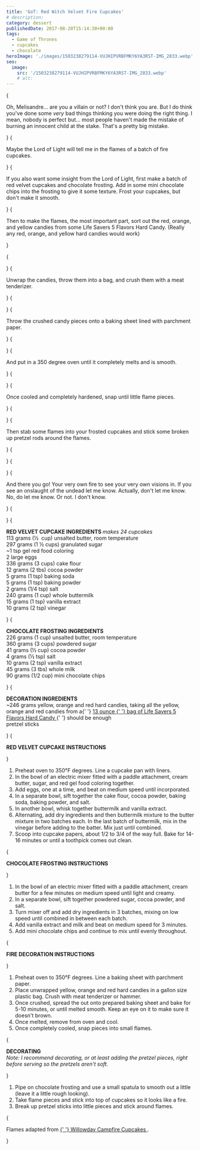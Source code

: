 ```yaml
---
title: 'GoT: Red Witch Velvet Fire Cupcakes'
# description:
category: dessert
publishedDate: 2017-08-20T15:14:30+00:00
tags:
  - Game of Thrones
  - cupcakes
  - chocolate
heroImage: './images/1503238279114-VUJHIPVRBFMKY6YA3RST-IMG_2833.webp'
seo:
  image:
    src: '/1503238279114-VUJHIPVRBFMKY6YA3RST-IMG_2833.webp'
    # alt:
---
```



{<p>Oh, Melisandre... are you a villain or not? I don't think you are. But I do
think you've done some <em>very </em>bad things thinking you were doing the
right thing. I mean, nobody is perfect but... most people haven't made the
mistake of burning an innocent child at the stake. That's a pretty big
mistake.</p>}
{<p>Maybe the Lord of Light will tell me in the flames of a batch of fire
cupcakes.</p>}
{<p>If you also want some insight from the Lord of Light, first make a batch of
red velvet cupcakes and chocolate frosting. Add in some mini chocolate chips
into the frosting to give it some texture. Frost your cupcakes, but don't
make it smooth.</p>}
{<p>Then to make the flames, the most important part, sort out the red, orange,
and yellow candies from some Life Savers 5 Flavors Hard Candy. (Really any
red, orange, and yellow hard candies would work)</p>}

{<p><Picture
		src={ContentImage1}
		alt="Red Witch Velvet Fire Cupcakes | Sarah Makes Stuff"
	/></p>}
{<p>Unwrap the candies, throw them into a bag, and crush them with a meat
tenderizer.</p>}
{<p><Picture
		src={ContentImage2}
		alt="Red Witch Velvet Fire Cupcakes | Sarah Makes Stuff"
	/></p>}
{<p>Throw the crushed candy pieces onto a baking sheet lined with parchment paper.</p>}
{<p><Picture
		src={ContentImage3}
		alt="Red Witch Velvet Fire Cupcakes | Sarah Makes Stuff"
	/></p>}
{<p>And put in a 350 degree oven until it completely melts and is smooth.</p>}
{<p><Picture
		src={ContentImage4}
		alt="Red Witch Velvet Fire Cupcakes | Sarah Makes Stuff"
	/></p>}
{<p>Once cooled and completely hardened, snap until little flame pieces.</p>}
{<p><Picture
		src={ContentImage5}
		alt="Red Witch Velvet Fire Cupcakes | Sarah Makes Stuff"
	/></p>}
{<p>Then stab some flames into your frosted cupcakes and stick some broken up
pretzel rods around the flames.</p>}
{<p><Picture
		src={ContentImage6}
		alt="Red Witch Velvet Fire Cupcakes | Sarah Makes Stuff"
	/></p>}
{<p><Picture
		src={ContentImage7}
		alt="Red Witch Velvet Fire Cupcakes | Sarah Makes Stuff"
	/></p>}
{<p>And there you go! Your very own fire to see your very own visions in. If you
see an onslaught of the undead let me know. Actually, don't let me know. No,
do let me know. Or not. I don't know.</p>}
{<p><Picture
		src={ContentImage8}
		alt="Red Witch Velvet Fire Cupcakes | Sarah Makes Stuff"
	/></p>}
{<p><strong>RED VELVET CUPCAKE INGREDIENTS </strong>
<em>makes 24 cupcakes</em>
<br />
113 grams (½  cup) unsalted butter, room temperature
<br />
297 grams (1 ½ cups) granulated sugar
<br />
~1 tsp gel red food coloring
<br />2 large eggs
<br />
336 grams (3 cups) cake flour
<br />
12 grams (2 tbs) cocoa powder
<br />5 grams (1 tsp) baking soda
<br />5 grams (1 tsp) baking powder
<br />2 grams (1/4 tsp) salt
<br />
240 grams (1 cup) whole buttermilk
<br />
15 grams (1 tsp) vanilla extract
<br />
10 grams (2 tsp) vinegar</p>}
{<p><strong>CHOCOLATE FROSTING INGREDIENTS</strong>
<br />
226 grams (1 cup) unsalted butter, room temperature
<br />
360 grams (3 cups) powdered sugar
<br />
41 grams (½ cup) cocoa powder
<br />4 grams (½ tsp) salt
<br />
10 grams (2 tsp) vanilla extract
<br />
45 grams (3 tbs) whole milk
<br />
90 grams (1/2 cup) mini chocolate chips</p>}
{<p><strong>DECORATION INGREDIENTS</strong>
<br />
~246 grams yellow, orange and red hard candies, taking all the yellow, orange
and red candies from a{' '}
<a
		target="_blank"
		href="https://www.amazon.com/Life-Savers-Flavors-Candy-Ounce/dp/B00IDQX8IY/ref=sr_1_3_s_pn_p?ie=UTF8&amp;qid=1503224659&amp;sr=1-3&amp;keywords=lifesavers+hard+candy"
	>
13 ounce
</a>
<a
		target="_blank"
		href="https://www.amazon.com/Life-Savers-Flavors-Candy-Ounce/dp/B00IDQX8IY/ref=sr_1_3_s_pn_p?ie=UTF8&amp;qid=1503224659&amp;sr=1-3&amp;keywords=lifesavers+hard+candy"
	>
{' '}
bag of Life Savers 5 Flavors Hard Candy
</a>{' '}
should be enough
<br />
pretzel sticks</p>}
{<p><strong>RED VELVET CUPCAKE INSTRUCTIONS</strong></p>}

<ol>
	<li>Preheat oven to 350°F degrees. Line a cupcake pan with liners. </li>
	<li>
		In the bowl of an electric mixer fitted with a paddle attachment, cream
		butter, sugar, and red gel food coloring together.
	</li>
	<li>
		Add eggs, one at a time, and beat on medium speed until incorporated. 
	</li>
	<li>
		In a separate bowl, sift together the cake flour, cocoa powder, baking soda,
		baking powder, and salt. 
	</li>
	<li>In another bowl, whisk together buttermilk and vanilla extract.</li>
	<li>
		Alternating, add dry ingredients and then buttermilk mixture to the butter
		mixture in two batches each. In the last batch of buttermilk, mix in the
		vinegar before adding to the batter. Mix just until combined.
	</li>
	<li>
		Scoop into cupcake papers, about 1/2 to 3/4 of the way full. Bake for 14-16
		minutes or until a toothpick comes out clean.
	</li>
</ol>
{
	<p>
		<strong>CHOCOLATE FROSTING INSTRUCTIONS</strong>
	</p>
}
<ol>
	<li>
		In the bowl of an electric mixer fitted with a paddle attachment, cream
		butter for a few minutes on medium speed until light and creamy.
	</li>
	<li>
		In a separate bowl, sift together powdered sugar, cocoa powder, and salt.
	</li>
	<li>
		Turn mixer off and add dry ingredients in 3 batches, mixing on low speed
		until combined in between each batch.
	</li>
	<li>Add vanilla extract and milk and beat on medium speed for 3 minutes. </li>
	<li>Add mini chocolate chips and continue to mix until evenly throughout.</li>
</ol>
{
	<p>
		<strong>FIRE DECORATION INSTRUCTIONS</strong>
	</p>
}
<ol>
	<li>
		Preheat oven to 350°F degrees. Line a baking sheet with parchment paper.
	</li>
	<li>
		Place unwrapped yellow, orange and red hard candies in a gallon size plastic
		bag. Crush with meat tenderizer or hammer.
	</li>
	<li>
		Once crushed, spread the out onto prepared baking sheet and bake for 5-10
		minutes, or until melted smooth. Keep an eye on it to make sure it doesn't
		brown.
	</li>
	<li>Once melted, remove from oven and cool.</li>
	<li>Once completely cooled, snap pieces into small flames.</li>
</ol>
{
	<p>
		<strong>DECORATING</strong>
		<br />
		<em>
			Note: I recommend decorating, or at least adding the pretzel pieces, right
			before serving so the pretzels aren't soft.
		</em>
	</p>
}
<ol>
	<li>
		Pipe on chocolate frosting and use a small spatula to smooth out a little
		(leave it a little rough looking).
	</li>
	<li>
		Take flame pieces and stick into top of cupcakes so it looks like a fire. 
	</li>
	<li>Break up pretzel sticks into little pieces and stick around flames.</li>
</ol>
{
	<p>
		Flames adapted from
		<a
			target="_blank"
			href="http://www.willowday.net/2012/04/camp-fire-cupcakes-valborg/"
		>
			{' '}
			Willowday Campfire Cupcakes
		</a>
		.
	</p>
}
